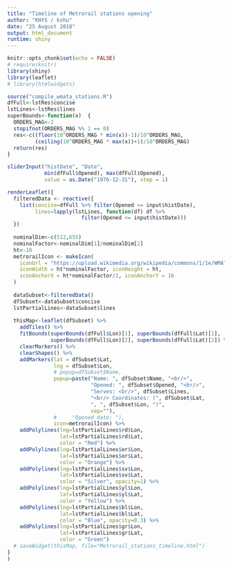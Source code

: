 ```yaml
---
title: "Timeline of Metrorail stations opening"
author: "KHYS / kshu"
date: "25 August 2018"
output: html_document
runtime: shiny
---
```


```r
knitr::opts_chunk$set(echo = FALSE)
# require(knitr)
library(shiny)
library(leaflet)
# library(htmlwidgets)

source("compile_wmata_stations.R")
dfFull<-lstRes$concise
lstLines<-lstRes$lines
superBounds<-function(x)  {
  ORDERS_MAG<-2
  stopifnot(ORDERS_MAG %% 1 == 0)
  res<-c((floor(10^ORDERS_MAG * min(x))-1)/10^ORDERS_MAG,
         (ceiling(10^ORDERS_MAG * max(x))+1)/10^ORDERS_MAG)
  return(res)
}
```

```r
sliderInput("histDate", "Date",
            min(dfFull$Opened), max(dfFull$Opened),
            value = as.Date("1976-12-31"), step = 1)

renderLeaflet({
  filteredData <- reactive({
    list(concise=dfFull %>% filter(Opened <= input$histDate),
         lines=lapply(lstLines, function(df) df %>%
                        filter(Opened <= input$histDate)))
  })
  
  nominalDim<-c(512,655)
  nominalFactor<-nominalDim[1]/nominalDim[2]
  ht<-10
  metrorailIcon <- makeIcon(
    iconUrl = "https://upload.wikimedia.org/wikipedia/commons/1/1e/WMATA_Metro_Logo.svg",
    iconWidth = ht*nominalFactor, iconHeight = ht,
    iconAnchorX = ht*nominalFactor/2, iconAnchorY = 16
  )
  
  dataSubset<-filteredData()
  dfSubset<-dataSubset$concise
  lstPartialLines<-dataSubset$lines
  
  thisMap<-leaflet(dfSubset) %>%
    addTiles() %>%
    fitBounds(superBounds(dfFull$Lon)[1], superBounds(dfFull$Lat)[1],
              superBounds(dfFull$Lon)[2], superBounds(dfFull$Lat)[2]) %>%
    clearMarkers() %>%
    clearShapes() %>%
    addMarkers(lat = dfSubset$Lat,
               lng = dfSubset$Lon,
               # popup=dfSubset$Name,
               popup=paste("Name: ", dfSubset$Name, "<br/>",
                           "Opened: ", dfSubset$Opened, "<br/>",
                           "Serves: <br/>", dfSubset$Lines,
                           "<br/> Coordinates: (", dfSubset$Lat,
                           ", ", dfSubset$Lon, ")", 
                           sep=""),
               #     "Opened date: "),
               icon=metrorailIcon) %>%
    addPolylines(lng=lstPartialLines$rd$Lon,
                 lat=lstPartialLines$rd$Lat,
                 color = "Red") %>%
    addPolylines(lng=lstPartialLines$or$Lon,
                 lat=lstPartialLines$or$Lat,
                 color = "Orange") %>%
    addPolylines(lng=lstPartialLines$sv$Lon,
                 lat=lstPartialLines$sv$Lat,
                 color = "Silver", opacity=1) %>%
    addPolylines(lng=lstPartialLines$yl$Lon,
                 lat=lstPartialLines$yl$Lat,
                 color = "Yellow") %>%
    addPolylines(lng=lstPartialLines$bl$Lon,
                 lat=lstPartialLines$bl$Lat,
                 color = "Blue", opacity=0.3) %>%
    addPolylines(lng=lstPartialLines$gr$Lon,
                 lat=lstPartialLines$gr$Lat,
                 color = "Green")
  # saveWidget(thisMap, file="Metrorail_stations_timeline.html")
}
)
```